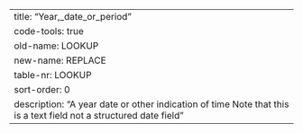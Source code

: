 ---
title: "Year,_date_or_period"
code-tools: true
old-name: LOOKUP
new-name: REPLACE
table-nr: LOOKUP
sort-order: 0
description: "A year date or other indication of time Note that this is a text field not a structured date field"
---